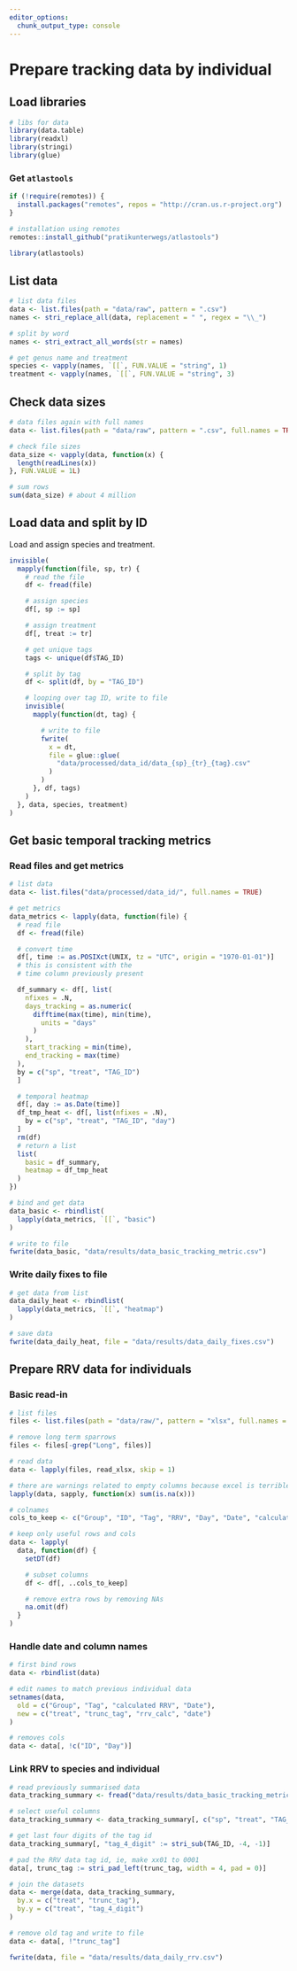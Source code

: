 ```yaml
---
editor_options: 
  chunk_output_type: console
---
```


# Prepare tracking data by individual

## Load libraries

```r
# libs for data
library(data.table)
library(readxl)
library(stringi)
library(glue)
```

### Get `atlastools`

```r
if (!require(remotes)) {
  install.packages("remotes", repos = "http://cran.us.r-project.org")
}

# installation using remotes
remotes::install_github("pratikunterwegs/atlastools")

library(atlastools)
```

## List data

```r
# list data files
data <- list.files(path = "data/raw", pattern = ".csv")
names <- stri_replace_all(data, replacement = " ", regex = "\\_")

# split by word
names <- stri_extract_all_words(str = names)

# get genus name and treatment
species <- vapply(names, `[[`, FUN.VALUE = "string", 1)
treatment <- vapply(names, `[[`, FUN.VALUE = "string", 3)
```

## Check data sizes

```r
# data files again with full names
data <- list.files(path = "data/raw", pattern = ".csv", full.names = TRUE)

# check file sizes
data_size <- vapply(data, function(x) {
  length(readLines(x))
}, FUN.VALUE = 1L)

# sum rows
sum(data_size) # about 4 million
```

## Load data and split by ID

Load and assign species and treatment.

```r
invisible(
  mapply(function(file, sp, tr) {
    # read the file
    df <- fread(file)

    # assign species
    df[, sp := sp]

    # assign treatment
    df[, treat := tr]

    # get unique tags
    tags <- unique(df$TAG_ID)

    # split by tag
    df <- split(df, by = "TAG_ID")

    # looping over tag ID, write to file
    invisible(
      mapply(function(dt, tag) {

        # write to file
        fwrite(
          x = dt,
          file = glue::glue(
            "data/processed/data_id/data_{sp}_{tr}_{tag}.csv"
          )
        )
      }, df, tags)
    )
  }, data, species, treatment)
)
```

## Get basic temporal tracking metrics

### Read files and get metrics

```r
# list data
data <- list.files("data/processed/data_id/", full.names = TRUE)

# get metrics
data_metrics <- lapply(data, function(file) {
  # read file
  df <- fread(file)

  # convert time
  df[, time := as.POSIXct(UNIX, tz = "UTC", origin = "1970-01-01")]
  # this is consistent with the
  # time column previously present

  df_summary <- df[, list(
    nfixes = .N,
    days_tracking = as.numeric(
      difftime(max(time), min(time),
        units = "days"
      )
    ),
    start_tracking = min(time),
    end_tracking = max(time)
  ),
  by = c("sp", "treat", "TAG_ID")
  ]

  # temporal heatmap
  df[, day := as.Date(time)]
  df_tmp_heat <- df[, list(nfixes = .N),
    by = c("sp", "treat", "TAG_ID", "day")
  ]
  rm(df)
  # return a list
  list(
    basic = df_summary,
    heatmap = df_tmp_heat
  )
})

# bind and get data
data_basic <- rbindlist(
  lapply(data_metrics, `[[`, "basic")
)

# write to file
fwrite(data_basic, "data/results/data_basic_tracking_metric.csv")
```

### Write daily fixes to file

```r
# get data from list
data_daily_heat <- rbindlist(
  lapply(data_metrics, `[[`, "heatmap")
)

# save data
fwrite(data_daily_heat, file = "data/results/data_daily_fixes.csv")
```

## Prepare RRV data for individuals

### Basic read-in

```r
# list files
files <- list.files(path = "data/raw/", pattern = "xlsx", full.names = T)

# remove long term sparrows
files <- files[-grep("Long", files)]

# read data
data <- lapply(files, read_xlsx, skip = 1)

# there are warnings related to empty columns because excel is terrible
lapply(data, sapply, function(x) sum(is.na(x)))

# colnames
cols_to_keep <- c("Group", "ID", "Tag", "RRV", "Day", "Date", "calculated RRV")

# keep only useful rows and cols
data <- lapply(
  data, function(df) {
    setDT(df)

    # subset columns
    df <- df[, ..cols_to_keep]

    # remove extra rows by removing NAs
    na.omit(df)
  }
)
```

### Handle date and column names

```r
# first bind rows
data <- rbindlist(data)

# edit names to match previous individual data
setnames(data,
  old = c("Group", "Tag", "calculated RRV", "Date"),
  new = c("treat", "trunc_tag", "rrv_calc", "date")
)

# removes cols
data <- data[, !c("ID", "Day")]
```

### Link RRV to species and individual


```r
# read previously summarised data
data_tracking_summary <- fread("data/results/data_basic_tracking_metric.csv")

# select useful columns
data_tracking_summary <- data_tracking_summary[, c("sp", "treat", "TAG_ID")]

# get last four digits of the tag id
data_tracking_summary[, "tag_4_digit" := stri_sub(TAG_ID, -4, -1)]

# pad the RRV data tag id, ie, make xx01 to 0001
data[, trunc_tag := stri_pad_left(trunc_tag, width = 4, pad = 0)]

# join the datasets
data <- merge(data, data_tracking_summary,
  by.x = c("treat", "trunc_tag"),
  by.y = c("treat", "tag_4_digit")
)

# remove old tag and write to file
data <- data[, !"trunc_tag"]

fwrite(data, file = "data/results/data_daily_rrv.csv")
```

